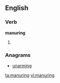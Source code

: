 ==English==

===Verb===
'''manuring'''

# {{present participle of|manure}}

===Anagrams===
* [[unarming#English|unarming]]

[[ta:manuring]]
[[vi:manuring]]